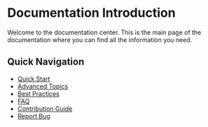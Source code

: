 # Documentation Introduction

Welcome to the documentation center. This is the main page of the documentation where you can find all the information you need.

## Quick Navigation

- [Quick Start](/docs/quick_start)
- [Advanced Topics](/docs/advance_api)
- [Best Practices](/docs/best_practices)
- [FAQ](/docs/FAQ)
- [Contribution Guide](/docs/contribution)
- [Report Bug](/docs/bug) 